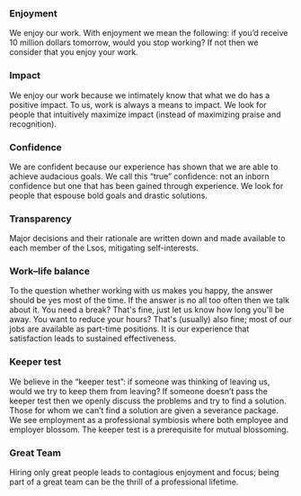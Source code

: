 ### Enjoyment

We enjoy our work. With enjoyment we mean the following: if you’d receive 10 million dollars tomorrow, would you stop working? If not then we consider that you enjoy your work.

### Impact

We enjoy our work because we intimately know that what we do has a positive impact. To us, work is always a means to impact. We look for people that intuitively maximize impact (instead of maximizing praise and recognition).

### Confidence

We are confident because our experience has shown that we are able to achieve audacious goals. We call this “true” confidence: not an inborn confidence but one that has been gained through experience. We look for people that espouse bold goals and drastic solutions.

### Transparency

Major decisions and their rationale are written down and made available to each member of the Lsos, mitigating self-interests.

### Work–life balance

To the question whether working with us makes you happy, the answer should be yes most of the time.
If the answer is no all too often then we talk about it.
You need a break? That's fine, just let us know how long you'll be away.
You want to reduce your hours? That's (usually) also fine; most of our jobs are available as part-time positions.
It is our experience that satisfaction leads to sustained effectiveness.

### Keeper test

We believe in the “keeper test”: if someone was thinking of leaving us, would we try to keep them from leaving? If someone doesn’t pass the keeper test then we openly discuss the problems and try to find a solution.
Those for whom we can’t find a solution are given a severance package. We see employment as a professional symbiosis where both employee and employer blossom. The keeper test is a prerequisite for mutual blossoming.

### Great Team

Hiring only great people leads to contagious enjoyment and focus; being part of a great team can be the thrill of a professional lifetime.
